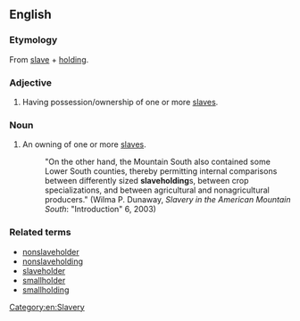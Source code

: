 ==English==

===Etymology===
From [[slave]] + [[holding]].

===Adjective===
{{en-adj}}
# Having possession/ownership of one or more [[slave]]s.

===Noun===
{{en-noun}}
# An owning of one or more [[slave|slaves]].
#: "On the other hand, the Mountain South also contained some Lower South counties, thereby permitting internal comparisons between differently sized '''slaveholding'''s, between crop specializations, and between agricultural and nonagricultural producers." (Wilma P. Dunaway, ''Slavery in the American Mountain South'': "Introduction" 6, 2003)

===Related terms===
* [[nonslaveholder]]
* [[nonslaveholding]]
* [[slaveholder]]
* [[smallholder]]
* [[smallholding]]

[[Category:en:Slavery]]